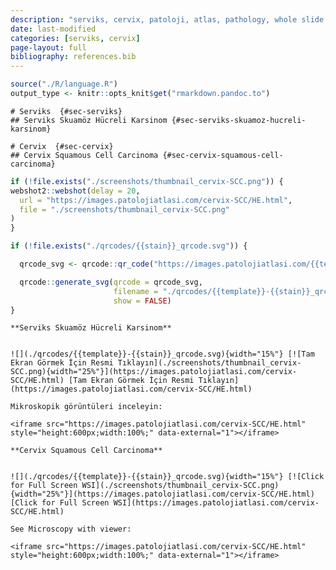 ```yaml
---
description: "serviks, cervix, patoloji, atlas, pathology, whole slide image"
date: last-modified
categories: [serviks, cervix]
page-layout: full
bibliography: references.bib
---
```


```r
source("./R/language.R")
output_type <- knitr::opts_knit$get("rmarkdown.pandoc.to")
```

```asis
# Serviks  {#sec-serviks} 
## Serviks Skuamöz Hücreli Karsinom {#sec-serviks-skuamoz-hucreli-karsinom} 
```

```asis
# Cervix  {#sec-cervix} 
## Cervix Squamous Cell Carcinoma {#sec-cervix-squamous-cell-carcinoma} 
```

```r
if (!file.exists("./screenshots/thumbnail_cervix-SCC.png")) {
webshot2::webshot(delay = 20,
  url = "https://images.patolojiatlasi.com/cervix-SCC/HE.html",
  file = "./screenshots/thumbnail_cervix-SCC.png"
)
}
```


```r
if (!file.exists("./qrcodes/{{stain}}_qrcode.svg")) {

  qrcode_svg <- qrcode::qr_code("https://images.patolojiatlasi.com/{{template}}/{{stain}}.html")

  qrcode::generate_svg(qrcode = qrcode_svg,
                       filename = "./qrcodes/{{template}}-{{stain}}_qrcode.svg",
                       show = FALSE)
}
```



```asis

**Serviks Skuamöz Hücreli Karsinom**


![](./qrcodes/{{template}}-{{stain}}_qrcode.svg){width="15%"} [![Tam Ekran Görmek İçin Resmi Tıklayın](./screenshots/thumbnail_cervix-SCC.png){width="25%"}](https://images.patolojiatlasi.com/cervix-SCC/HE.html) [Tam Ekran Görmek İçin Resmi Tıklayın](https://images.patolojiatlasi.com/cervix-SCC/HE.html)
```



```asis

Mikroskopik görüntüleri inceleyin:

<iframe src="https://images.patolojiatlasi.com/cervix-SCC/HE.html" style="height:600px;width:100%;" data-external="1"></iframe>

```

```asis

**Cervix Squamous Cell Carcinoma**


![](./qrcodes/{{template}}-{{stain}}_qrcode.svg){width="15%"} [![Click for Full Screen WSI](./screenshots/thumbnail_cervix-SCC.png){width="25%"}](https://images.patolojiatlasi.com/cervix-SCC/HE.html) [Click for Full Screen WSI](https://images.patolojiatlasi.com/cervix-SCC/HE.html)

```

```asis

See Microscopy with viewer: 

<iframe src="https://images.patolojiatlasi.com/cervix-SCC/HE.html" style="height:600px;width:100%;" data-external="1"></iframe>

```

